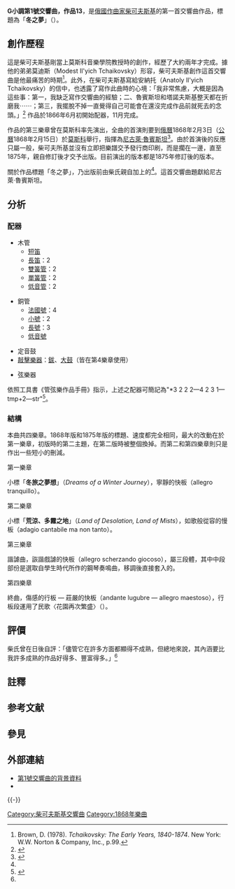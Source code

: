 '''G小調第1號交響曲，作品13'''，是[[俄國|俄國]][[作曲家|作曲家]][[柴可夫斯基|柴可夫斯基]]的第一首交響曲作品，標題為「'''冬之夢'''」（{{lang-ru|'''Зимние грёзы'''}}）。

== 創作歷程 ==
這是柴可夫斯基剛當上莫斯科音樂學院教授時的創作，經歷了大約兩年才完成。據他的弟弟莫迪斯（Modest Il'yich Tchaikovsky）形容，柴可夫斯基創作這首交響曲是他最痛苦的時期<ref>Brown, D. (1978). ''Tchaikovsky: The Early Years, 1840-1874''. New York: W.W. Norton & Company, Inc., p.99.</ref>。此外，在柴可夫斯基寫給安納托（Anatoly Il'yich Tchaikovsky）的信中，也透露了寫作此曲時的心境：「我非常焦慮，大概是因為這些事：第一，我缺乏寫作交響曲的經驗；二、魯賓斯坦和塔諾夫斯基整天都在折磨我⋯⋯；第三，我擺脫不掉一直覺得自己可能會在還沒完成作品前就死去的念頭。」<ref name="Musik144">{{Cite book|title=謬思客·古典月刊 第144期|last=吳毓庭|publisher=有樂出版事業有限公司|year=2019年8月|isbn=|location=台北市|pages=21}}</ref> 作品於1866年6月初開始配器，11月完成。

作品的第三樂章曾在莫斯科率先演出，全曲的首演則要到[[俄曆|俄曆]]1868年2月3日（[[公曆|公曆]]1868年2月15日）於[[莫斯科|莫斯科]]舉行，指揮為[[尼古萊·魯賓斯坦|尼古萊·魯賓斯坦]]<ref>{{cite web |url=http://www.tchaikovsky-research.net/en/Works/Symphonies/TH024/index.html |title=存档副本 |accessdate=2010-02-22 |deadurl=yes |archiveurl=https://web.archive.org/web/20100311075930/http://www.tchaikovsky-research.net/en/Works/Symphonies/TH024/index.html |archivedate=2010-03-11 }}</ref>。由於首演後的反應只屬一般，柴可夫所基並沒有立即把樂譜交予發行商印刷，而是擱在一邊，直至1875年，親自修訂後才交予出版。目前演出的版本都是1875年修訂後的版本。

關於作品標題「冬之夢」，乃出版前由柴氏親自加上的<ref name="Musik144" />。這首交響曲題獻給尼古萊·魯賓斯坦。

== 分析 ==
=== 配器 ===
{{multicol}}
* 木管
** [[短笛|短笛]]
** [[長笛|長笛]]：2
** [[雙簧管|雙簧管]]：2
** [[單簧管|單簧管]]：2
** [[低音管|低音管]]：2
{{multicol-break}}
* 銅管
** [[法國號|法國號]]：4
** [[小號|小號]]：2
** [[長號|長號]]：3
** [[低音號|低音號]]
{{multicol-break}}
* 定音鼓
* [[敲擊樂器|敲擊樂器]]：[[鈸|鈸]]、[[大鼓|大鼓]]（皆在第4樂章使用）
{{multicol-break}}
* 弦樂器
{{multicol-end}}

依照工具書《管弦樂作品手冊》指示，上述之配器可簡記為"*3 2 2 2—4 2 3 1—tmp+2—str"<ref>{{Cite book|title=''ORCHESTRAL MUSIC: A Handbook.''|url=https://archive.org/details/orchestralmusic00dani|last=Daniels|first=David|publisher=Scarecrow Press, Inc.|year=1996|isbn=0-8108-3228-3|location=Lanham|pages=[https://archive.org/details/orchestralmusic00dani/page/n427 415]|edition=3rd ed.}}</ref>。

=== 結構 ===
本曲共四樂章。1868年版和1875年版的標題、速度都完全相同，最大的改動在於第一樂章，初版時的第二主題，在第二版時被整個換掉。而第二和第四樂章則只是作出一些短小的刪減。

;第一樂章
小標「'''冬旅之夢想'''」（''Dreams of a Winter Journey''），寧靜的快板（allegro tranquillo）。

;第二樂章
小標「'''荒涼、多霧之地'''」（''Land of Desolation, Land of Mists''），如歌般從容的慢板（adagio cantabile ma non tanto）。

;第三樂章
諧謔曲，詼諧戲謔的快板（allegro scherzando giocoso），屬三段體，其中中段部份是選取自學生時代所作的鋼琴奏鳴曲，移調後直接套入的。

;第四樂章
終曲，傷感的行板 — 莊嚴的快板（andante lugubre — allegro maestoso），行板段運用了民歌〈花園再次繁盛〉（{{lang-ru|'''"Распашу ли я млада, младeшенка"'''}}）。

== 評價 ==
柴氏曾在日後自評：「儘管它在許多方面都顯得不成熟，但總地來說，其內涵要比我許多成熟的作品好得多、豐富得多。」{{notetag|1=出自廿餘年後給馮·梅克的信件。}}<ref name="Musik144" />

== 註釋 ==
{{notefoot}}

== 参考文献 ==
{{reflist}}

== 參見 ==
{{portal|古典音樂}}

== 外部連結 ==
* [https://web.archive.org/web/20100311075930/http://www.tchaikovsky-research.net/en/Works/Symphonies/TH024/index.html 第1號交響曲的背景資料]
* {{IMSLP2|work=Symphony No.1, Op.13 (Tchaikovsky, Pyotr)|cname=柴可夫斯基第1號交響曲}}

{{-}}
{{柴可夫斯基交響曲}}

[[Category:柴可夫斯基交響曲|Category:柴可夫斯基交響曲]]
[[Category:1868年樂曲|Category:1868年樂曲]]